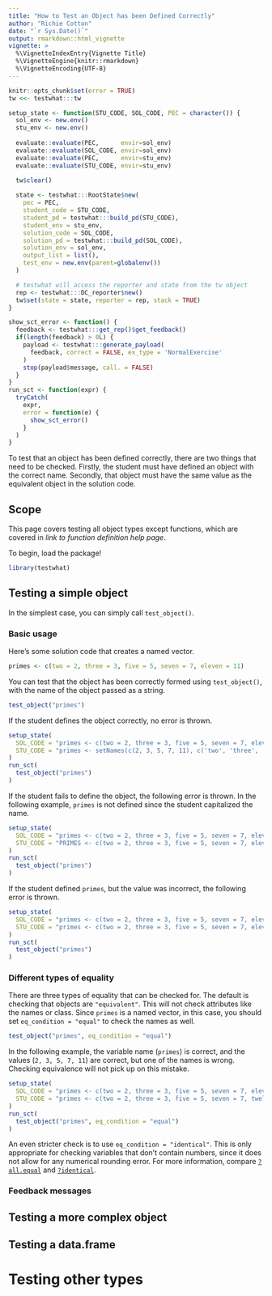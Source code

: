 ```yaml
---
title: "How to Test an Object has been Defined Correctly"
author: "Richie Cotton"
date: "`r Sys.Date()`"
output: rmarkdown::html_vignette
vignette: >
  %\VignetteIndexEntry{Vignette Title}
  %\VignetteEngine{knitr::rmarkdown}
  %\VignetteEncoding{UTF-8}
---
```


<!--
Setup functions will eventually move to testwhat.
-->
```r

knitr::opts_chunk$set(error = TRUE)
tw <<- testwhat:::tw

setup_state <- function(STU_CODE, SOL_CODE, PEC = character()) {
  sol_env <- new.env()
  stu_env <- new.env()
  
  evaluate::evaluate(PEC,      envir=sol_env)
  evaluate::evaluate(SOL_CODE, envir=sol_env)
  evaluate::evaluate(PEC,      envir=stu_env)
  evaluate::evaluate(STU_CODE, envir=stu_env)
  
  tw$clear()

  state <- testwhat:::RootState$new(
    pec = PEC,
    student_code = STU_CODE,
    student_pd = testwhat:::build_pd(STU_CODE),
    student_env = stu_env,
    solution_code = SOL_CODE,
    solution_pd = testwhat:::build_pd(SOL_CODE),
    solution_env = sol_env,
    output_list = list(),
    test_env = new.env(parent=globalenv())
  )

  # testwhat will access the reporter and state from the tw object
  rep <- testwhat:::DC_reporter$new()
  tw$set(state = state, reporter = rep, stack = TRUE)
}

show_sct_error <- function() {
  feedback <- testwhat:::get_rep()$get_feedback()
  if(length(feedback) > 0L) {
    payload <- testwhat:::generate_payload(
      feedback, correct = FALSE, ex_type = 'NormalExercise'
    )
    stop(payload$message, call. = FALSE)
  }
}
run_sct <- function(expr) {
  tryCatch(
    expr,
    error = function(e) {
      show_sct_error()
    }
  )
}
```


To test that an object has been defined correctly, there are two things that need to be checked. Firstly, the student must have defined an object with the correct name. Secondly, that object must have the same value as the equivalent object in the solution code.

## Scope

This page covers testing all object types except functions, which are covered in *link to function definition help page*.

To begin, load the package!

```r
library(testwhat)
```

## Testing a simple object

<!--
Use an atomic vector. Needs to have names to demo eq_condition later.
-->

In the simplest case, you can simply call `test_object()`.

### Basic usage

Here's some solution code that creates a named vector.

```r
primes <- c(two = 2, three = 3, five = 5, seven = 7, eleven = 11)
```

You can test that the object has been correctly formed using `test_object()`, with the name of the object passed as a string.

```r
test_object("primes")
```

If the student defines the object correctly, no error is thrown.

```r
setup_state(
  SOL_CODE = "primes <- c(two = 2, three = 3, five = 5, seven = 7, eleven = 11)",
  STU_CODE = "primes <- setNames(c(2, 3, 5, 7, 11), c('two', 'three', 'five', 'seven', 'eleven'))"
)
run_sct(
  test_object("primes")
)
```

If the student fails to define the object, the following error is thrown. In the following example, `primes` is not defined since the student capitalized the name.

```r
setup_state(
  SOL_CODE = "primes <- c(two = 2, three = 3, five = 5, seven = 7, eleven = 11)",
  STU_CODE = "PRIMES <- c(two = 2, three = 3, five = 5, seven = 7, eleven = 11)"
)
run_sct(
  test_object("primes")
)
```

If the student defined `primes`, but the value was incorrect, the following error is thrown.

```r
setup_state(
  SOL_CODE = "primes <- c(two = 2, three = 3, five = 5, seven = 7, eleven = 11)",
  STU_CODE = "primes <- c(two = 2, three = 3, five = 5, seven = 7, eleven = 13)"
)
run_sct(
  test_object("primes")
)
```

### Different types of equality

<!--
Different values of eq_condition & when to use them
-->

There are three types of equality that can be checked for. The default is checking that objects are `"equivalent"`. This will not check attributes like the names or class. Since `primes` is a named vector, in this case, you should set `eq_condition = "equal"` to check the names as well.

```r
test_object("primes", eq_condition = "equal")
```

In the following example, the variable name (`primes`) is correct, and the values (`2, 3, 5, 7, 11`) are correct, but one of the names is wrong. Checking equivalence will not pick up on this mistake.

```r
setup_state(
  SOL_CODE = "primes <- c(two = 2, three = 3, five = 5, seven = 7, eleven = 11)",
  STU_CODE = "primes <- c(two = 2, three = 3, five = 5, seven = 7, twelve = 11)"
)
run_sct(
  test_object("primes", eq_condition = "equal")
)
```

An even stricter check is to use `eq_condition = "identical"`. This is only appropriate for checking variables that don't contain numbers, since it does not allow for any numerical rounding error. For more information, compare [`?all.equal`](https://www.rdocumentation.org/packages/base/topics/all.equal) and [`?identical`](https://www.rdocumentation.org/packages/base/topics/identical).

### Feedback messages

<!--
When should you override the undefined_msg and incorrect_msg?
Find examples of bad messages
-->

## Testing a more complex object

<!--
Need to find a sufficiently complicated object that test_object() doesn't
provide specific enough feedback. Is a matrix with named rows/columns enough?
Otherwise a list. Maybe build up to a recursive list.
Use test_object(eval = FALSE) then lots of cases of test_expression_result()
on specific parts of the object.
-->

## Testing a data.frame

<!--
Is test_data_frame() always enough? Does it needs to be supplemented with
extra tests? 

Does it work with `data.table`s? What about `tibble::data_frame`s? What about
`groupedData` (used by `nlme`; see `datasets::CO2`).
-->

# Testing other types

<!--
Does test_object() work OK with formulae, environments, expressions, calls, names, externalptrs, whatever?
-->


